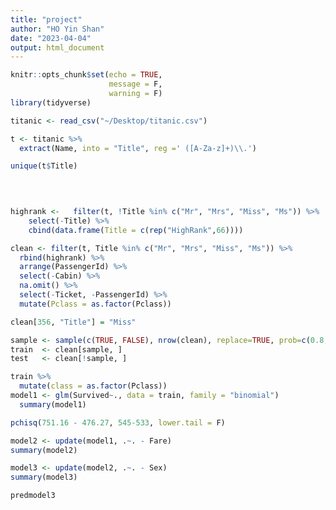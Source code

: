 ```yaml
---
title: "project"
author: "HO Yin Shan"
date: "2023-04-04"
output: html_document
---
```


```r
knitr::opts_chunk$set(echo = TRUE,
                      message = F,
                      warning = F)
library(tidyverse)
```


```r
titanic <- read_csv("~/Desktop/titanic.csv")

t <- titanic %>% 
  extract(Name, into = "Title", reg =' ([A-Za-z]+)\\.')

unique(t$Title)


            
              
highrank <-   filter(t, !Title %in% c("Mr", "Mrs", "Miss", "Ms")) %>% 
    select(-Title) %>% 
    cbind(data.frame(Title = c(rep("HighRank",66))))

clean <- filter(t, Title %in% c("Mr", "Mrs", "Miss", "Ms")) %>% 
  rbind(highrank) %>% 
  arrange(PassengerId) %>% 
  select(-Cabin) %>% 
  na.omit() %>% 
  select(-Ticket, -PassengerId) %>% 
  mutate(Pclass = as.factor(Pclass))

clean[356, "Title"] = "Miss"
```

```r
sample <- sample(c(TRUE, FALSE), nrow(clean), replace=TRUE, prob=c(0.8,0.2))
train  <- clean[sample, ]
test   <- clean[!sample, ]
```

```r
train %>% 
  mutate(class = as.factor(Pclass))
model1 <- glm(Survived~., data = train, family = "binomial") 
  summary(model1)
```

```r
pchisq(751.16 - 476.27, 545-533, lower.tail = F)
```

```r
model2 <- update(model1, .~. - Fare) 
summary(model2)
```

```r
model3 <- update(model2, .~. - Sex) 
summary(model3)
```

```r
predmodel3
```

